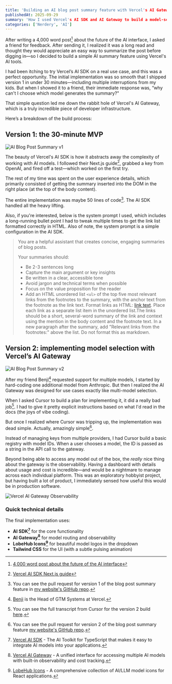 ```yaml
---
title: 'Building an AI blog post summary feature with Vercel's AI Gateway'
publishedAt: 2025-09-29
summary: 'How I used Vercel's AI SDK and AI Gateway to build a model-selectable post summary feature for my blog'
categories: ['Nerdery', 'AI']
---
```


After writing a 4,000 word post[^1] about the future of the AI interface, I asked a friend for feedback. After sending it, I realized it was a long read and thought they would appreciate an easy way to summarize the post before digging in—so I decided to build a simple AI summary feature using Vercel's AI tools. 

I had been itching to try Vercel’s AI SDK on a real use case, and this was a perfect opportunity. The initial implementation was so smooth that I shipped version 1 in under 30 minutes—including multiple interruptions from my kids. But when I showed it to a friend, their immediate response was, “why can't I choose which model generates the summary?"

That simple question led me down the rabbit hole of Vercel's AI Gateway, which is a truly incredible piece of developer infrastructure. 

Here’s a breakdown of the build process: 

## Version 1: the 30-minute MVP

![AI Blog Post Summary v1](/images/blog/ai-blog-post-summary-feature/ai-blog-post-summary-v1.gif)

The beauty of Vercel's AI SDK is how it abstracts away the complexity of working with AI models. I followed their Next.js guide[^2], grabbed a key from OpenAI, and fired off a test—which worked on the first try.

The rest of my time was spent on the user experience details, which primarily consisted of getting the summary inserted into the DOM in the right place (at the top of the body content). 

The entire implementation was maybe 50 lines of code[^3]. The AI SDK handled all the heavy lifting.

Also, if you're interested, below is the system prompt I used, which includes a long-running bullet point I had to tweak multiple times to get the link list formatted correctly in HTML. Also of note, the system prompt is a simple configuration in the AI SDK. 

> You are a helpful assistant that creates concise, engaging summaries of blog posts. 
>      
> Your summaries should:
> - Be 2-3 sentences long
> - Capture the main argument or key insights
> - Be written in a clear, accessible tone
> - Avoid jargon and technical terms when possible
> - Focus on the value proposition for the reader
> - Add an HTML unordered list `<ul>` of the top five most relevant links from the footnotes to the summary, with the anchor text from the footnote as the link text. Format links as HTML: <a href="URL" target="_blank" rel="noopener noreferrer">link text</a>. Place each link as a separate list item in the unordered list.The links should be a short, several-word summary of the link and context using the mention in the body content and the footnote text. In a new paragraph after the summary, add "Relevant links from the footnotes:" above the list. Do not format this as markdown.

## Version 2: implementing model selection with Vercel’s AI Gateway

![AI Blog Post Summary v2](/images/blog/ai-blog-post-summary-feature/ai-blog-post-summary-v2-vercel-ai-gateway-model-selection.png)

After my friend Benji[^4] requested support for multiple models, I started by hard-coding one additional model from Anthropic. But then I realized the AI Gateway was designed for use cases exactly like multi-model selection.

When I asked Cursor to build a plan for implementing it, it did a really bad job[^5]. I had to give it pretty explicit instructions based on what I'd read in the docs (the joys of vibe coding). 

But once I realized where Cursor was tripping up, the implementation was dead simple. Actually, amazingly simple[^6]. 

Instead of managing keys from multiple providers, I had Cursor build a basic registry with model IDs. When a user chooses a model, the ID is passed as a string in the API call to the gateway. 

Beyond being able to access any model out of the box, the _really_ nice thing about the gateway is the observability. Having a dashboard with details about usage and cost is incredible—and would be a nightmare to manage across each individual platform. This was an exploratory hobbyist project, but having built a lot of product, I immediately sensed how useful this would be in production software. 

![Vercel AI Gateway Observability](/images/blog/ai-blog-post-summary-feature/vercel-ai-gateway-observability.png)

### Quick technical details

The final implementation uses:
- **AI SDK[^7]** for the core functionality
- **AI Gateway[^8]** for model routing and observability
- **LobeHub Icons[^9]** for beautiful model logos in the dropdown
- **Tailwind CSS** for the UI (with a subtle pulsing animation)

<GitHubLink />

[^1]: [4,000 word post about the future of the AI interface](https://www.ericdodds.com/blog/ai-beyond-the-chat-interface)

[^2]: [Vercel AI SDK Next.js guide](https://ai-sdk.dev/docs/getting-started/nextjs-app-router)

[^3]: You can see the pull request for version 1 of the blog post summary feature in [my website's GitHub repo](https://github.com/ericdodds/eric-dodds-blog/pull/23). 

[^4]: [Benji](https://www.linkedin.com/in/benjamin-walvoord-2b2b71a/) is the Head of GTM Systems at Vercel. 

[^5]: You can see the full transcript from Cursor for the version 2 build [here](https://github.com/ericdodds/eric-dodds-blog/blob/main/public/ai-chat-transcripts/transcript-ai-blog-post-summary-feature-v2-vercel-ai-gateway.md). 

[^6]: You can see the pull request for version 2 of the blog post summary feature [my website's GitHub repo](https://github.com/ericdodds/eric-dodds-blog/pull/24).

[^7]: [Vercel AI SDK](https://ai-sdk.dev/) - The AI Toolkit for TypeScript that makes it easy to integrate AI models into your applications.

[^8]: [Vercel AI Gateway](https://vercel.com/docs/ai-gateway) - A unified interface for accessing multiple AI models with built-in observability and cost tracking.

[^9]: [LobeHub Icons](https://lobehub.com/icons) - A comprehensive collection of AI/LLM model icons for React applications.

